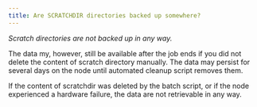 ```yaml
---
title: Are SCRATCHDIR directories backed up somewhere?
---
```

*Scratch directories are not backed up in any way.*

The data my, however, still be available after the job ends if you did not delete the content of scratch directory manually. The data may persist for several days on the node until automated cleanup script removes them.

If the content of scratchdir was deleted by the batch script, or if the node experienced a hardware failure, the data are not retrievable in any way.




